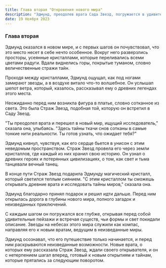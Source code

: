 ```yaml
---
title: Глава вторая "Откровения нового мира"
description: "Эдмунд, преодолев врата Сада Звезд, погружается в удивительный и мистический мир, наполненный сверкающими кристаллами и древними тайнами. Под сиянием звезд и в компании Стража Звезд, он раскрывает истории древних цивилизаций и встречает загадочные существа, которые хранят в себе неисследованные тайны."
date: 19 Ноября 2023
---
```


### Глава вторая

Эдмунд оказался в новом мире, и с первых шагов он почувствовал, что это место несет в себе нечто особенное. Вокруг него разверзлись просторы, усеянные кристаллами, которые переливались всеми цветами радуги. Вдали виднелись горы, покрытые туманом, словно величественные стражи тайн.

Проходя между кристаллами, Эдмунд ощущал, как под ногами замирают звезды, а в воздухе витало что-то волшебное. Он услышал шепот ветра, который, казалось, рассказывал ему о древних легендах этого места.

Неожиданно перед ним возникла фигура в платье, словно сотканное из света. Это была Страж Звезд, подобная той, которую он встретил в Саду Звезд.

"Ты преодолел врата и перешел в новый мир, ищущий исследователь," сказала она, улыбаясь. "Здесь тайны ткачи снов сотканы в самые тонкие нити реальности. Ты готов узнать, что ожидает тебя?"

Эдмунд кивнул, чувствуя, как его сердце бьется в унисон с этим неведомым пространством. Страж Звезд провела его через земли кристаллов, где каждый из них хранил свою историю. Он узнал о древних героях и потерянных цивилизациях, о том, как свет и тьма танцевали вечный танец.

В конце пути Страж Звезд подарила Эдмунду магический кристалл, который светился теплым сиянием. "С этим кристаллом ты сможешь открывать древние врата и исследовать тайны миров," сказала она.

Эдмунд благодарно принял подарок и решил идти дальше. Перед ним открылась дорога в глубины нового мира, полного загадок и неизведанных приключений.

С каждым шагом он погружался все глубже, открывая перед собой удивительные пейзажи и встречая существ, чьи формы и свет покидали описание. Звезды на небесах этого мира служили как компас, направляя его к новым вратам, ведущим в неизведанные миры.

Эдмунд осознавал, что его путешествие только начинается, и перед ним раскрываются неизведанные возможности. Новые врата, о которых ему рассказала Страж Звезд, ждали своего открывателя, и он с нетерпением шагал вперед, готовый к новым открытиям и тайнам, которые прятались за следующим поворотом.
